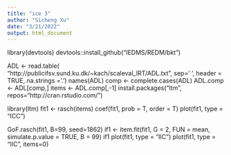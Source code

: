 ```yaml
---
title: "ice 3"
author: "Sicheng Xu"
date: "3/21/2022"
output: html_document
---
```


library(devtools)
devtools::install_github("IEDMS/REDM/bkt")

ADL <- read.table(
  "http://publicifsv.sund.ku.dk/~kach/scaleval_IRT/ADL.txt", 
  sep=' ', 
  header = TRUE,
  na.strings = '.')
names(ADL)
comp <- complete.cases(ADL)
ADL.comp <- ADL[comp,]
items <- ADL.comp[,-1]
install.packages("ltm", repos="http://cran.rstudio.com/")


library(ltm)
fit1 <- rasch(items)
coef(fit1, prob = T, order = T)
plot(fit1, type = "ICC")

GoF.rasch(fit1, B=99, seed=1862)
if1 <- item.fit(fit1, 
                  G = 2, 
                  FUN = mean, 
                  simulate.p.value = TRUE, 
                  B = 99)
if1
plot(fit1, type = "IIC")
plot(fit1, type = "IIC", items=0)


